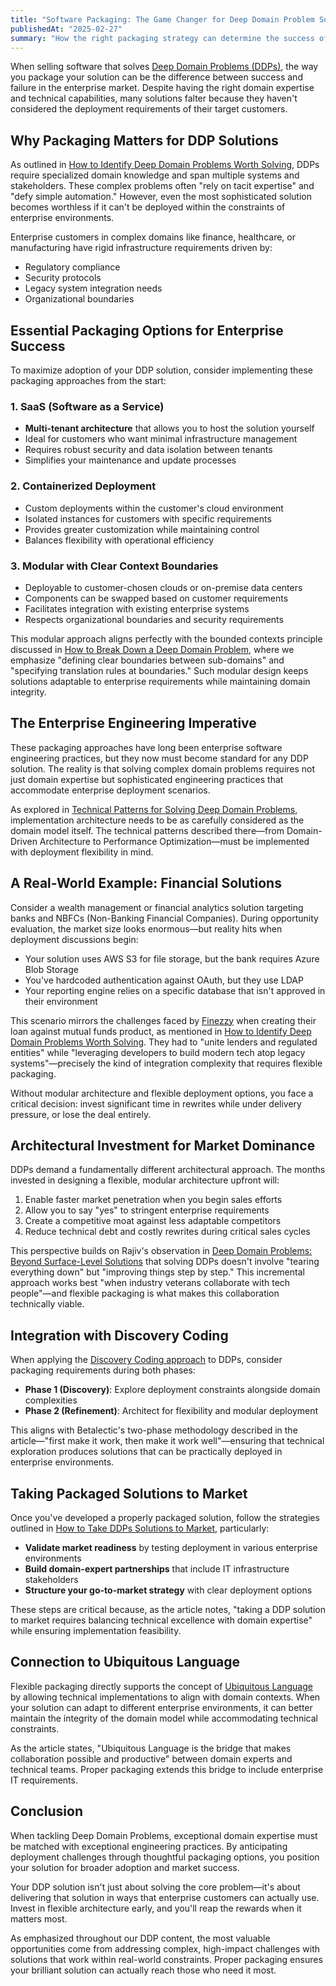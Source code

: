 ```yaml
---
title: "Software Packaging: The Game Changer for Deep Domain Problem Solutions"
publishedAt: "2025-02-27"
summary: "How the right packaging strategy can determine the success of Deep Domain Problem solutions in enterprise environments, with practical approaches for maximizing adoption."
---
```


When selling software that solves [Deep Domain Problems (DDPs)](/blog/deep-domain-problems), the way you package your solution can be the difference between success and failure in the enterprise market. Despite having the right domain expertise and technical capabilities, many solutions falter because they haven't considered the deployment requirements of their target customers.

## Why Packaging Matters for DDP Solutions

As outlined in [How to Identify Deep Domain Problems Worth Solving](/blog/how-to-identify-deep-domain-problems-worth-solving), DDPs require specialized domain knowledge and span multiple systems and stakeholders. These complex problems often "rely on tacit expertise" and "defy simple automation." However, even the most sophisticated solution becomes worthless if it can't be deployed within the constraints of enterprise environments.

Enterprise customers in complex domains like finance, healthcare, or manufacturing have rigid infrastructure requirements driven by:

- Regulatory compliance
- Security protocols
- Legacy system integration needs
- Organizational boundaries

## Essential Packaging Options for Enterprise Success

To maximize adoption of your DDP solution, consider implementing these packaging approaches from the start:

### 1. SaaS (Software as a Service)

- **Multi-tenant architecture** that allows you to host the solution yourself
- Ideal for customers who want minimal infrastructure management
- Requires robust security and data isolation between tenants
- Simplifies your maintenance and update processes

### 2. Containerized Deployment

- Custom deployments within the customer's cloud environment
- Isolated instances for customers with specific requirements
- Provides greater customization while maintaining control
- Balances flexibility with operational efficiency

### 3. Modular with Clear Context Boundaries

- Deployable to customer-chosen clouds or on-premise data centers
- Components can be swapped based on customer requirements
- Facilitates integration with existing enterprise systems
- Respects organizational boundaries and security requirements

This modular approach aligns perfectly with the bounded contexts principle discussed in [How to Break Down a Deep Domain Problem](/blog/how-to-break-down-a-deep-domain-problem), where we emphasize "defining clear boundaries between sub-domains" and "specifying translation rules at boundaries." Such modular design keeps solutions adaptable to enterprise requirements while maintaining domain integrity.

## The Enterprise Engineering Imperative

These packaging approaches have long been enterprise software engineering practices, but they now must become standard for any DDP solution. The reality is that solving complex domain problems requires not just domain expertise but sophisticated engineering practices that accommodate enterprise deployment scenarios.

As explored in [Technical Patterns for Solving Deep Domain Problems](/blog/technical-patterns-for-solving-deep-domain-problems), implementation architecture needs to be as carefully considered as the domain model itself. The technical patterns described there—from Domain-Driven Architecture to Performance Optimization—must be implemented with deployment flexibility in mind.

## A Real-World Example: Financial Solutions

Consider a wealth management or financial analytics solution targeting banks and NBFCs (Non-Banking Financial Companies). During opportunity evaluation, the market size looks enormous—but reality hits when deployment discussions begin:

- Your solution uses AWS S3 for file storage, but the bank requires Azure Blob Storage
- You've hardcoded authentication against OAuth, but they use LDAP
- Your reporting engine relies on a specific database that isn't approved in their environment

This scenario mirrors the challenges faced by [Finezzy](https://finezzy.com) when creating their loan against mutual funds product, as mentioned in [How to Identify Deep Domain Problems Worth Solving](/blog/how-to-identify-deep-domain-problems-worth-solving). They had to "unite lenders and regulated entities" while "leveraging developers to build modern tech atop legacy systems"—precisely the kind of integration complexity that requires flexible packaging.

Without modular architecture and flexible deployment options, you face a critical decision: invest significant time in rewrites while under delivery pressure, or lose the deal entirely.

## Architectural Investment for Market Dominance

DDPs demand a fundamentally different architectural approach. The months invested in designing a flexible, modular architecture upfront will:

1. Enable faster market penetration when you begin sales efforts
2. Allow you to say "yes" to stringent enterprise requirements
3. Create a competitive moat against less adaptable competitors
4. Reduce technical debt and costly rewrites during critical sales cycles

This perspective builds on Rajiv's observation in [Deep Domain Problems: Beyond Surface-Level Solutions](/blog/deep-domain-problems) that solving DDPs doesn't involve "tearing everything down" but "improving things step by step." This incremental approach works best "when industry veterans collaborate with tech people"—and flexible packaging is what makes this collaboration technically viable.

## Integration with Discovery Coding

When applying the [Discovery Coding approach](/blog/discovery-coding-in-ddp) to DDPs, consider packaging requirements during both phases:

- **Phase 1 (Discovery)**: Explore deployment constraints alongside domain complexities
- **Phase 2 (Refinement)**: Architect for flexibility and modular deployment

This aligns with Betalectic's two-phase methodology described in the article—"first make it work, then make it work well"—ensuring that technical exploration produces solutions that can be practically deployed in enterprise environments.

## Taking Packaged Solutions to Market

Once you've developed a properly packaged solution, follow the strategies outlined in [How to Take DDPs Solutions to Market](/blog/how-to-take-ddps-solutions-to-market), particularly:

- **Validate market readiness** by testing deployment in various enterprise environments
- **Build domain-expert partnerships** that include IT infrastructure stakeholders
- **Structure your go-to-market strategy** with clear deployment options

These steps are critical because, as the article notes, "taking a DDP solution to market requires balancing technical excellence with domain expertise" while ensuring implementation feasibility.

## Connection to Ubiquitous Language

Flexible packaging directly supports the concept of [Ubiquitous Language](/blog/ubiquitous-language-the-foundation-for-solving-deep-domain-problems) by allowing technical implementations to align with domain contexts. When your solution can adapt to different enterprise environments, it can better maintain the integrity of the domain model while accommodating technical constraints.

As the article states, "Ubiquitous Language is the bridge that makes collaboration possible and productive" between domain experts and technical teams. Proper packaging extends this bridge to include enterprise IT requirements.

## Conclusion

When tackling Deep Domain Problems, exceptional domain expertise must be matched with exceptional engineering practices. By anticipating deployment challenges through thoughtful packaging options, you position your solution for broader adoption and market success.

Your DDP solution isn't just about solving the core problem—it's about delivering that solution in ways that enterprise customers can actually use. Invest in flexible architecture early, and you'll reap the rewards when it matters most.

As emphasized throughout our DDP content, the most valuable opportunities come from addressing complex, high-impact challenges with solutions that work within real-world constraints. Proper packaging ensures your brilliant solution can actually reach those who need it most.
